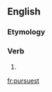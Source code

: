 ==English==

===Etymology===
{{suffix|pursue|est|lang=en}}

===Verb===
{{head|en|verb form}}

# {{en-archaic second-person singular of|pursue|lang=en}}

[[fr:pursuest]]